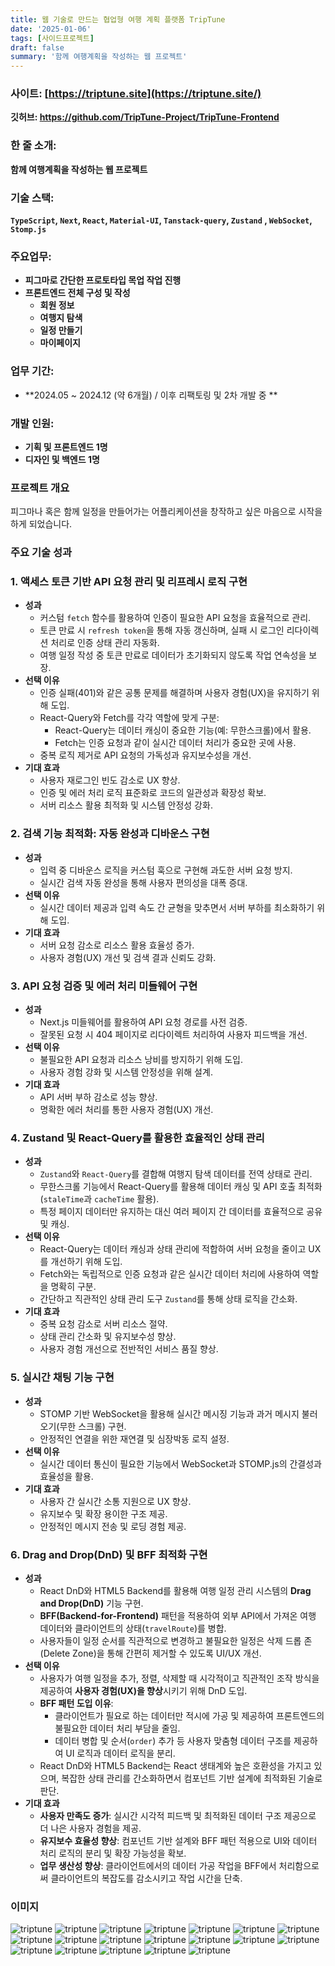```yaml
---
title: 웹 기술로 만드는 협업형 여행 계획 플랫폼 TripTune
date: '2025-01-06'
tags: [사이드프로젝트]
draft: false
summary: '함께 여행계획을 작성하는 웹 프로젝트'
---
```


### **사이트:** [https://triptune.site](https://triptune.site/)

**깃허브: https://github.com/TripTune-Project/TripTune-Frontend**

### **한 줄 소개:**

**함께 여행계획을 작성하는 웹 프로젝트**

### **기술 스택:**

**`TypeScript`, `Next`, `React`, `Material-UI`, `Tanstack-query`, `Zustand` , `WebSocket`, `Stomp.js`**

### **주요업무:**

- **피그마로 간단한 프로토타입 목업 작업 진행**
- **프론트엔드 전체 구성 및 작성**
  - **회원 정보**
  - **여행지 탐색**
  - **일정 만들기**
  - **마이페이지**

### **업무 기간:**

- **2024.05 ~ 2024.12 (약 6개월) / 이후 리팩토링 및 2차 개발 중 **

### **개발 인원:**

- **기획 및 프론트엔드 1명**
- **디자인 및 백엔드 1명**

### 프로젝트 개요

피그마나 혹은 함께 일정을 만들어가는 어플리케이션을 창작하고 싶은 마음으로 시작을 하게 되었습니다.

### 주요 기술 성과

### **1. 액세스 토큰 기반 API 요청 관리 및 리프레시 로직 구현**

- **성과**
  - 커스텀 `fetch` 함수를 활용하여 인증이 필요한 API 요청을 효율적으로 관리.
  - 토큰 만료 시 `refresh token`을 통해 자동 갱신하며, 실패 시 로그인 리다이렉션 처리로 인증 상태 관리 자동화.
  - 여행 일정 작성 중 토큰 만료로 데이터가 초기화되지 않도록 작업 연속성을 보장.
- **선택 이유**
  - 인증 실패(401)와 같은 공통 문제를 해결하며 사용자 경험(UX)을 유지하기 위해 도입.
  - React-Query와 Fetch를 각각 역할에 맞게 구분:
    - React-Query는 데이터 캐싱이 중요한 기능(예: 무한스크롤)에서 활용.
    - Fetch는 인증 요청과 같이 실시간 데이터 처리가 중요한 곳에 사용.
  - 중복 로직 제거로 API 요청의 가독성과 유지보수성을 개선.
- **기대 효과**
  - 사용자 재로그인 빈도 감소로 UX 향상.
  - 인증 및 에러 처리 로직 표준화로 코드의 일관성과 확장성 확보.
  - 서버 리소스 활용 최적화 및 시스템 안정성 강화.

### **2. 검색 기능 최적화: 자동 완성과 디바운스 구현**

- **성과**
  - 입력 중 디바운스 로직을 커스텀 훅으로 구현해 과도한 서버 요청 방지.
  - 실시간 검색 자동 완성을 통해 사용자 편의성을 대폭 증대.
- **선택 이유**
  - 실시간 데이터 제공과 입력 속도 간 균형을 맞추면서 서버 부하를 최소화하기 위해 도입.
- **기대 효과**
  - 서버 요청 감소로 리소스 활용 효율성 증가.
  - 사용자 경험(UX) 개선 및 검색 결과 신뢰도 강화.

### **3. API 요청 검증 및 에러 처리 미들웨어 구현**

- **성과**
  - Next.js 미들웨어를 활용하여 API 요청 경로를 사전 검증.
  - 잘못된 요청 시 404 페이지로 리다이렉트 처리하여 사용자 피드백을 개선.
- **선택 이유**
  - 불필요한 API 요청과 리소스 낭비를 방지하기 위해 도입.
  - 사용자 경험 강화 및 시스템 안정성을 위해 설계.
- **기대 효과**
  - API 서버 부하 감소로 성능 향상.
  - 명확한 에러 처리를 통한 사용자 경험(UX) 개선.

### **4. Zustand 및 React-Query를 활용한 효율적인 상태 관리**

- **성과**
  - `Zustand`와 `React-Query`를 결합해 여행지 탐색 데이터를 전역 상태로 관리.
  - 무한스크롤 기능에서 React-Query를 활용해 데이터 캐싱 및 API 호출 최적화(`staleTime`과 `cacheTime` 활용).
  - 특정 페이지 데이터만 유지하는 대신 여러 페이지 간 데이터를 효율적으로 공유 및 캐싱.
- **선택 이유**
  - React-Query는 데이터 캐싱과 상태 관리에 적합하여 서버 요청을 줄이고 UX를 개선하기 위해 도입.
  - Fetch와는 독립적으로 인증 요청과 같은 실시간 데이터 처리에 사용하여 역할을 명확히 구분.
  - 간단하고 직관적인 상태 관리 도구 `Zustand`를 통해 상태 로직을 간소화.
- **기대 효과**
  - 중복 요청 감소로 서버 리소스 절약.
  - 상태 관리 간소화 및 유지보수성 향상.
  - 사용자 경험 개선으로 전반적인 서비스 품질 향상.

### **5. 실시간 채팅 기능 구현**

- **성과**
  - STOMP 기반 WebSocket을 활용해 실시간 메시징 기능과 과거 메시지 불러오기(무한 스크롤) 구현.
  - 안정적인 연결을 위한 재연결 및 심장박동 로직 설정.
- **선택 이유**
  - 실시간 데이터 통신이 필요한 기능에서 WebSocket과 STOMP.js의 간결성과 효율성을 활용.
- **기대 효과**
  - 사용자 간 실시간 소통 지원으로 UX 향상.
  - 유지보수 및 확장 용이한 구조 제공.
  - 안정적인 메시지 전송 및 로딩 경험 제공.

### 6. **Drag and Drop(DnD) 및 BFF 최적화 구현**

- **성과**
  - React DnD와 HTML5 Backend를 활용해 여행 일정 관리 시스템의 **Drag and Drop(DnD)** 기능 구현.
  - **BFF(Backend-for-Frontend)** 패턴을 적용하여 외부 API에서 가져온 여행 데이터와 클라이언트의 상태(`travelRoute`)를 병합.
  - 사용자들이 일정 순서를 직관적으로 변경하고 불필요한 일정은 삭제 드롭 존(Delete Zone)을 통해 간편히 제거할 수 있도록 UI/UX 개선.
- **선택 이유**
  - 사용자가 여행 일정을 추가, 정렬, 삭제할 때 시각적이고 직관적인 조작 방식을 제공하여 **사용자 경험(UX)을 향상**시키기 위해 DnD 도입.
  - **BFF 패턴 도입 이유**:
    - 클라이언트가 필요로 하는 데이터만 적시에 가공 및 제공하여 프론트엔드의 불필요한 데이터 처리 부담을 줄임.
    - 데이터 병합 및 순서(`order`) 추가 등 사용자 맞춤형 데이터 구조를 제공하여 UI 로직과 데이터 로직을 분리.
  - React DnD와 HTML5 Backend는 React 생태계와 높은 호환성을 가지고 있으며, 복잡한 상태 관리를 간소화하면서 컴포넌트 기반 설계에 최적화된 기술로 판단.
- **기대 효과**
  - **사용자 만족도 증가**: 실시간 시각적 피드백 및 최적화된 데이터 구조 제공으로 더 나은 사용자 경험을 제공.
  - **유지보수 효율성 향상**: 컴포넌트 기반 설계와 BFF 패턴 적용으로 UI와 데이터 처리 로직의 분리 및 확장 가능성을 확보.
  - **업무 생산성 향상**: 클라이언트에서의 데이터 가공 작업을 BFF에서 처리함으로써 클라이언트의 복잡도를 감소시키고 작업 시간을 단축.

### 이미지

![triptune](/static/images/triptune/image.png)
![triptune](/static/images/triptune/image2.png)
![triptune](/static/images/triptune/image3.png)
![triptune](/static/images/triptune/image4.png)
![triptune](/static/images/triptune/image5.png)
![triptune](/static/images/triptune/image6.png)
![triptune](/static/images/triptune/image7.png)
![triptune](/static/images/triptune/image8.png)
![triptune](/static/images/triptune/image9.png)
![triptune](/static/images/triptune/image10.png)
![triptune](/static/images/triptune/image11.png)
![triptune](/static/images/triptune/image12.png)
![triptune](/static/images/triptune/image13.png)
![triptune](/static/images/triptune/image14.png)
![triptune](/static/images/triptune/image15.png)
![triptune](/static/images/triptune/image16.png)
![triptune](/static/images/triptune/image17.png)
![triptune](/static/images/triptune/image18.png)
![triptune](/static/images/triptune/image19.png)
